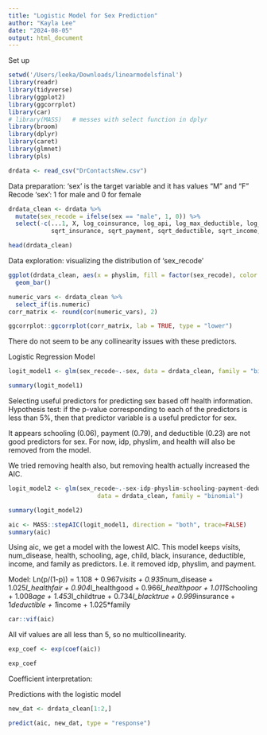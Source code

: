 ```yaml
---
title: "Logistic Model for Sex Prediction"
author: "Kayla Lee"
date: "2024-08-05"
output: html_document
---
```


Set up
```r
setwd('/Users/leeka/Downloads/linearmodelsfinal')
library(readr)
library(tidyverse)
library(ggplot2)
library(ggcorrplot)
library(car)
# library(MASS)   # messes with select function in dplyr
library(broom)
library(dplyr)
library(caret)
library(glmnet)
library(pls)

drdata <- read_csv("DrContactsNew.csv")
```


Data preparation: 'sex' is the target variable and it has values "M" and "F"
  Recode 'sex': 1 for male and 0 for female
```r
drdata_clean <- drdata %>%
  mutate(sex_recode = ifelse(sex == "male", 1, 0)) %>%
  select(-c(...1, X, log_coinsurance, log_api, log_max_deductible, log_income, log_fam_size,
            sqrt_insurance, sqrt_payment, sqrt_deductible, sqrt_income, sqrt_family))

head(drdata_clean)
```

Data exploration: visualizing the distribution of 'sex_recode'
```r
ggplot(drdata_clean, aes(x = physlim, fill = factor(sex_recode), color = factor(sex_recode))) +
  geom_bar()
```

```r
numeric_vars <- drdata_clean %>% 
  select_if(is.numeric)
corr_matrix <- round(cor(numeric_vars), 2)

ggcorrplot::ggcorrplot(corr_matrix, lab = TRUE, type = "lower")
```

There do not seem to be any collinearity issues with these predictors.

Logistic Regression Model
```r
logit_model1 <- glm(sex_recode~.-sex, data = drdata_clean, family = "binomial")

summary(logit_model1)
```

Selecting useful predictors for predicting sex based off health information.
Hypothesis test: if the p-value corresponding to each of the predictors is less than 5%, then that predictor variable is a useful predictor for sex. 

It appears schooling (0.06), payment (0.79), and deductible (0.23) are not good predictors for sex. For now, idp, physlim, and health will also be removed from the model.

We tried removing health also, but removing health actually increased the AIC.

```r
logit_model2 <- glm(sex_recode~.-sex-idp-physlim-schooling-payment-deductible, 
                         data = drdata_clean, family = "binomial")

summary(logit_model2)
```

```r
aic <- MASS::stepAIC(logit_model1, direction = "both", trace=FALSE)
summary(aic)
```

Using aic, we get a model with the lowest AIC. This model keeps visits, num_disease, health, schooling, age, child, black, insurance, deductible, income, and family as predictors. I.e. it removed idp, physlim, and payment.

Model: Ln(p/(1-p)) = 1.108 + 0.967*visits + 0.935*num_disease + 1.025*I_healthfair + 0.904*I_healthgood + 0.966*I_healthpoor + 1.011*Schooling + 1.008*age + 1.453*I_childtrue + 0.734*I_blacktrue + 0.999*insurance + 1*deductible + 1*income + 1.025*family 

```r
car::vif(aic)
```

All vif values are all less than 5, so no multicollinearity.

```r
exp_coef <- exp(coef(aic))

exp_coef
```

Coefficient interpretation: 




Predictions with the logistic model
```r
new_dat <- drdata_clean[1:2,]

predict(aic, new_dat, type = "response")
```
